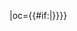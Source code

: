 {{fb team|t=沧州雄狮|tan=沧州雄狮足球俱乐部|tc=CHN|abb={{#if:{{{abb|}}}|沧州}}|oc={{#if:{{{oc|}}}|{{{oc}}}}}}}<!--
--><noinclude>[[Category:中国足球超级联赛模板|{{PAGENAME}}]]</noinclude>